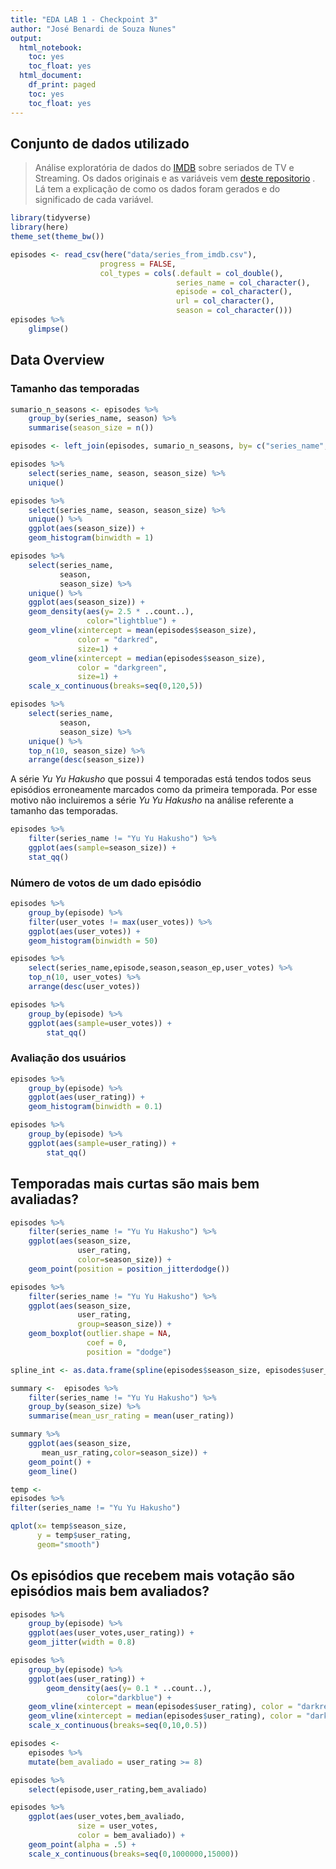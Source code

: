 ```yaml
---
title: "EDA LAB 1 - Checkpoint 3"
author: "José Benardi de Souza Nunes"
output:
  html_notebook:
    toc: yes
    toc_float: yes
  html_document:
    df_print: paged
    toc: yes
    toc_float: yes
---
```


## Conjunto de dados utilizado

> Análise exploratória de dados do [IMDB](https://www.imdb.com/)  sobre seriados de TV e Streaming. Os dados originais e as variáveis vem [deste repositorio](https://github.com/nazareno/imdb-series) . Lá tem a explicação de como os dados foram gerados e do significado de cada variável.

```r
library(tidyverse)
library(here)
theme_set(theme_bw())
```

```r
episodes <- read_csv(here("data/series_from_imdb.csv"), 
                    progress = FALSE,
                    col_types = cols(.default = col_double(), 
                                     series_name = col_character(), 
                                     episode = col_character(), 
                                     url = col_character(),
                                     season = col_character())) 
episodes %>% 
    glimpse()
```

## Data Overview

### Tamanho das temporadas
```r
sumario_n_seasons <- episodes %>%
    group_by(series_name, season) %>%
    summarise(season_size = n()) 

episodes <- left_join(episodes, sumario_n_seasons, by= c("series_name","season")) 
```

```r
episodes %>% 
    select(series_name, season, season_size) %>% 
    unique()
```


```r
episodes %>%
    select(series_name, season, season_size) %>% 
    unique() %>%
    ggplot(aes(season_size)) + 
    geom_histogram(binwidth = 1)
```

```r
episodes %>%
    select(series_name,
           season,
           season_size) %>% 
    unique() %>%
    ggplot(aes(season_size)) + 
    geom_density(aes(y= 2.5 * ..count..),
                 color="lightblue") +
    geom_vline(xintercept = mean(episodes$season_size), 
               color = "darkred",
               size=1) + 
    geom_vline(xintercept = median(episodes$season_size), 
               color = "darkgreen",
               size=1) +
    scale_x_continuous(breaks=seq(0,120,5))

```

```r
episodes %>%
    select(series_name,
           season,
           season_size) %>% 
    unique() %>% 
    top_n(10, season_size) %>% 
    arrange(desc(season_size))
```

A série *Yu Yu Hakusho* que possui 4 temporadas está tendos todos seus episódios erroneamente marcados como da primeira temporada. Por esse motivo não incluiremos a série *Yu Yu Hakusho* na análise referente a tamanho das temporadas.

```r
episodes %>% 
    filter(series_name != "Yu Yu Hakusho") %>%
    ggplot(aes(sample=season_size)) +
    stat_qq() 
```


### Número de votos de um dado episódio

```r
episodes %>%
    group_by(episode) %>%
    filter(user_votes != max(user_votes)) %>%
    ggplot(aes(user_votes)) +
    geom_histogram(binwidth = 50) 
```

```r
episodes %>%
    select(series_name,episode,season,season_ep,user_votes) %>%
    top_n(10, user_votes) %>% 
    arrange(desc(user_votes))
```

```r
episodes %>% 
    group_by(episode) %>%
    ggplot(aes(sample=user_votes)) + 
        stat_qq() 
```

### Avaliação dos usuários

```r
episodes %>% 
    group_by(episode) %>%
    ggplot(aes(user_rating)) +
    geom_histogram(binwidth = 0.1)

```

```r
episodes %>% 
    group_by(episode) %>%
    ggplot(aes(sample=user_rating)) + 
        stat_qq() 
```


## Temporadas mais curtas são mais bem avaliadas?


```r
episodes %>%
    filter(series_name != "Yu Yu Hakusho") %>%
    ggplot(aes(season_size, 
               user_rating, 
               color=season_size)) +
    geom_point(position = position_jitterdodge())
```

```r
episodes %>%
    filter(series_name != "Yu Yu Hakusho") %>%
    ggplot(aes(season_size, 
               user_rating, 
               group=season_size)) +
    geom_boxplot(outlier.shape = NA,
                 coef = 0,
                 position = "dodge") 
```


```r

spline_int <- as.data.frame(spline(episodes$season_size, episodes$user_rating))

summary <-  episodes %>%
    filter(series_name != "Yu Yu Hakusho") %>%
    group_by(season_size) %>%
    summarise(mean_usr_rating = mean(user_rating))

summary %>%
    ggplot(aes(season_size, 
       mean_usr_rating,color=season_size)) + 
    geom_point() +
    geom_line()
```

```r
temp <- 
episodes %>%
filter(series_name != "Yu Yu Hakusho")

qplot(x= temp$season_size,
      y = temp$user_rating,
      geom="smooth")
```

## Os episódios que recebem mais votação são episódios mais bem avaliados?

```r
episodes %>% 
    group_by(episode) %>%
    ggplot(aes(user_votes,user_rating)) +
    geom_jitter(width = 0.8)
```

```r
episodes %>% 
    group_by(episode) %>%
    ggplot(aes(user_rating)) +
        geom_density(aes(y= 0.1 * ..count..),
                 color="darkblue") +
    geom_vline(xintercept = mean(episodes$user_rating), color = "darkred") + 
    geom_vline(xintercept = median(episodes$user_rating), color = "darkgreen") +
    scale_x_continuous(breaks=seq(0,10,0.5))
```

```r
episodes <- 
    episodes %>% 
    mutate(bem_avaliado = user_rating >= 8)

episodes %>% 
    select(episode,user_rating,bem_avaliado)
```

```r
episodes %>% 
    ggplot(aes(user_votes,bem_avaliado,
               size = user_votes,
               color = bem_avaliado)) +
    geom_point(alpha = .5) +
    scale_x_continuous(breaks=seq(0,1000000,15000))
```

